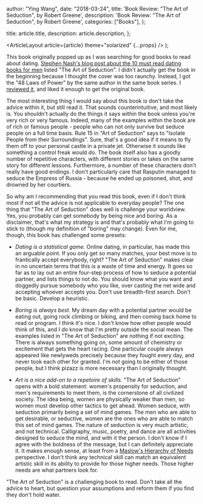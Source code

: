 
  author: "Ying Wang",
  date: "2018-03-24",
  title: 'Book Review: "The Art of Seduction", by Robert Greene',
  description: 'Book Review: "The Art of Seduction", by Robert Greene',
  categories: ["Books"],
};

  title: article.title,
  description: article.description,
};

  <ArticleLayout article={article} theme="solarized" {...props} />
);

This book originally popped up as I was searching for good books to read about
dating. [Stephen Nash's blog post about the 10 must read dating books for
men](http://lifestyle-arts.com/the-10-must-read-books-for-men/) listed "The Art
of Seduction". I didn't actually get the book in the beginning because I thought
the cover was too raunchy. Instead, I got the "48 Laws of Power" by the same
author in the same book series. I [reviewed
it](/posts/2017/12/29/laws_of_power), and liked it enough to get the original
book.

The most interesting thing I would say about this book is don't take the advice
within it, but still read it. That sounds counterintuitive, and most likely is.
You shouldn't actually do the things it says within the book unless you're very
rich or very famous. Indeed, many of the examples within the book are of rich or
famous people - people who can not only survive but seduce people on a full time
basis. Rule 15 in "Art of Seduction" says to "Isolate People from their
Surroundings". Sure, that's a good idea if it means to fly them off to your
personal castle in a private jet. Otherwise it sounds like something a control
freak would do. The book itself also has a goodly number of repetitive
characters, with different stories or takes on the same story for different
lessons. Furthermore, a number of these characters don't really have good
endings. I don't particularly care that Rasputin managed to seduce the Empress
of Russia - because he ended up poisoned, shot, and drowned by her courtiers.

So why am I recommending that you read this book, even if I don't think most if
not all the advice is not applicable to everyday people? The one thing that "The
Art of Seduction" does well is challenge your worldview. Yes, you probably can
get somebody by being nice and boring. As a disclaimer, that's what my strategy
is and that's probably what I'm going to stick to (though my definition of
"boring" may change). Even for me, though, this book has challenged some
presets:

- _Dating is a statistical game._ Online dating, in particular, has made this an
  arguable point. If you only get so many matches, your best move is to
  frantically accept everybody, right? "The Art of Seduction" makes clear in no
  uncertain terms that this is a waste of time and energy. It goes so far as to
  lay out an entire four-step process of how to seduce a potential partner, and
  lists things to not do. You should know what you want and doggedly pursue
  somebody who you like, over casting the net wide and accepting whoever accepts
  you. Don't use breadth-first search. Don't be basic. Develop a heuristic.

- _Boring is always best._ My dream day with a potential partner would be eating
  out, going rock climbing or biking, and then coming back home to read or
  program. I think it's nice. I don't know how other people would think of this,
  and I _do_ know that I'm pretty outside the social mean. The examples listed
  in "The Art of Seduction" are nothing if not exciting. There is always
  something going on, some amount of chemistry or excitement that gets the heart
  racing. One particular couple always appeared like newlyweds precisely because
  they fought every day, and never took each other for granted. I'm _not_ going
  to be either of those people, but I think pizazz is more necessary than I
  originally thought.

- _Art is a nice add-on to a repetoire of skills._ "The Art of Seduction" opens
  with a bold statement: women's propensity for seduction, and men's
  requirements to meet them, is the cornerstone of all civilized society. The
  idea being, women are physically weaker than men, so women must develop other
  tactics to get ahead. Women seduce, with seduction primarily being a set of
  mind games. The men who are able to get desirable, or seductive, women are the
  ones who are able to match this set of mind games. The nature of seduction is
  very much artistic, and not technical. Calligraphy, music, poetry, and dance
  are all activities designed to seduce the mind, and with it the person. I
  don't know if I agree with the boldness of the message, but I can definitely
  appreciate it. It makes enough sense, at least from a [Maslow's Hierarchy of
  Needs](https://en.wikipedia.org/wiki/Maslow%27s_hierarchy_of_needs)
  perspective. I don't think any technical skill can match an equivalent
  artistic skill in its ability to provide for those higher needs. Those higher
  needs are what partners look for.

"The Art of Seduction" is a challenging book to read. Don't take all the advice
to heart, but question your assumptions and reform them if you find they don't
hold water.
